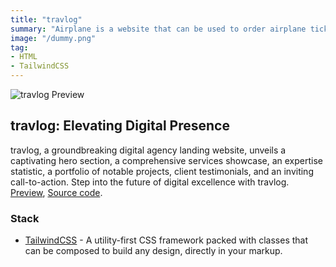 ```yaml
---
title: "travlog"
summary: "Airplane is a website that can be used to order airplane tickets. This website is made using the latest technology, namely Next.js and Tailwind CSS."
image: "/dummy.png"
tag: 
- HTML
- TailwindCSS
---
```


![travlog Preview](/dummy.png)

## travlog: Elevating Digital Presence
travlog, a groundbreaking digital agency landing website, unveils a captivating hero section, a comprehensive services showcase, an expertise statistic, a portfolio of notable projects, client testimonials, and an inviting call-to-action. Step into the future of digital excellence with travlog.
[Preview](https://travlog.haikal-r.com), [Source code](https://github.com/haikal-r/travlog).

### Stack
- [TailwindCSS](https://tailwindcss.com) - A utility-first CSS framework packed with classes that can be composed to build any design, directly in your markup.


